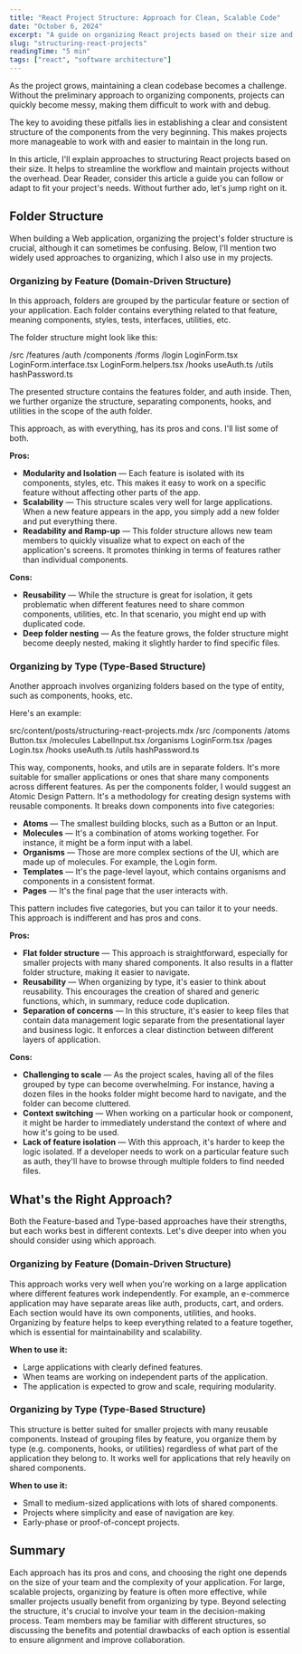 ```yaml
---
title: "React Project Structure: Approach for Clean, Scalable Code"
date: "October 6, 2024"
excerpt: "A guide on organizing React projects based on their size and complexity."
slug: "structuring-react-projects"
readingTime: "5 min"
tags: ["react", "software architecture"]
---
```


As the project grows, maintaining a clean codebase becomes a challenge. Without the preliminary approach to organizing components, projects can quickly become messy, making them difficult to work with and debug.

The key to avoiding these pitfalls lies in establishing a clear and consistent structure of the components from the very beginning. This makes projects more manageable to work with and easier to maintain in the long run.

In this article, I'll explain approaches to structuring React projects based on their size. It helps to streamline the workflow and maintain projects without the overhead. Dear Reader, consider this article a guide you can follow or adapt to fit your project's needs. Without further ado, let's jump right on it.

## Folder Structure

When building a Web application, organizing the project's folder structure is crucial, although it can sometimes be confusing. Below, I'll mention two widely used approaches to organizing, which I also use in my projects.

### Organizing by Feature (Domain-Driven Structure)

In this approach, folders are grouped by the particular feature or section of your application. Each folder contains everything related to that feature, meaning components, styles, tests, interfaces, utilities, etc.

The folder structure might look like this:

/src
/features
/auth
/components
/forms
/login
LoginForm.tsx
LoginForm.interface.tsx
LoginForm.helpers.tsx
/hooks
useAuth.ts
/utils
hashPassword.ts

The presented structure contains the features folder, and auth inside. Then, we further organize the structure, separating components, hooks, and utilities in the scope of the auth folder.

This approach, as with everything, has its pros and cons. I'll list some of both.

**Pros:**

- **Modularity and Isolation** — Each feature is isolated with its components, styles, etc. This makes it easy to work on a specific feature without affecting other parts of the app.
- **Scalability** — This structure scales very well for large applications. When a new feature appears in the app, you simply add a new folder and put everything there.
- **Readability and Ramp-up** — This folder structure allows new team members to quickly visualize what to expect on each of the application's screens. It promotes thinking in terms of features rather than individual components.

**Cons:**

- **Reusability** — While the structure is great for isolation, it gets problematic when different features need to share common components, utilities, etc. In that scenario, you might end up with duplicated code.
- **Deep folder nesting** — As the feature grows, the folder structure might become deeply nested, making it slightly harder to find specific files.

### Organizing by Type (Type-Based Structure)

Another approach involves organizing folders based on the type of entity, such as components, hooks, etc.

Here's an example:

src/content/posts/structuring-react-projects.mdx
/src
/components
/atoms
Button.tsx
/molecules
LabelInput.tsx
/organisms
LoginForm.tsx
/pages
Login.tsx
/hooks
useAuth.ts
/utils
hashPassword.ts

This way, components, hooks, and utils are in separate folders. It's more suitable for smaller applications or ones that share many components across different features. As per the components folder, I would suggest an Atomic Design Pattern. It's a methodology for creating design systems with reusable components. It breaks down components into five categories:

- **Atoms** — The smallest building blocks, such as a Button or an Input.
- **Molecules** — It's a combination of atoms working together. For instance, it might be a form input with a label.
- **Organisms** — Those are more complex sections of the UI, which are made up of molecules. For example, the Login form.
- **Templates** — It's the page-level layout, which contains organisms and components in a consistent format.
- **Pages** — It's the final page that the user interacts with.

This pattern includes five categories, but you can tailor it to your needs. This approach is indifferent and has pros and cons.

**Pros:**

- **Flat folder structure** — This approach is straightforward, especially for smaller projects with many shared components. It also results in a flatter folder structure, making it easier to navigate.
- **Reusability** — When organizing by type, it's easier to think about reusability. This encourages the creation of shared and generic functions, which, in summary, reduce code duplication.
- **Separation of concerns** — In this structure, it's easier to keep files that contain data management logic separate from the presentational layer and business logic. It enforces a clear distinction between different layers of application.

**Cons:**

- **Challenging to scale** — As the project scales, having all of the files grouped by type can become overwhelming. For instance, having a dozen files in the hooks folder might become hard to navigate, and the folder can become cluttered.
- **Context switching** — When working on a particular hook or component, it might be harder to immediately understand the context of where and how it's going to be used.
- **Lack of feature isolation** — With this approach, it's harder to keep the logic isolated. If a developer needs to work on a particular feature such as auth, they'll have to browse through multiple folders to find needed files.

## What's the Right Approach?

Both the Feature-based and Type-based approaches have their strengths, but each works best in different contexts. Let's dive deeper into when you should consider using which approach.

### Organizing by Feature (Domain-Driven Structure)

This approach works very well when you're working on a large application where different features work independently. For example, an e-commerce application may have separate areas like auth, products, cart, and orders. Each section would have its own components, utilities, and hooks. Organizing by feature helps to keep everything related to a feature together, which is essential for maintainability and scalability.

**When to use it:**

- Large applications with clearly defined features.
- When teams are working on independent parts of the application.
- The application is expected to grow and scale, requiring modularity.

### Organizing by Type (Type-Based Structure)

This structure is better suited for smaller projects with many reusable components. Instead of grouping files by feature, you organize them by type (e.g. components, hooks, or utilities) regardless of what part of the application they belong to. It works well for applications that rely heavily on shared components.

**When to use it:**

- Small to medium-sized applications with lots of shared components.
- Projects where simplicity and ease of navigation are key.
- Early-phase or proof-of-concept projects.

## Summary

Each approach has its pros and cons, and choosing the right one depends on the size of your team and the complexity of your application. For large, scalable projects, organizing by feature is often more effective, while smaller projects usually benefit from organizing by type. Beyond selecting the structure, it's crucial to involve your team in the decision-making process. Team members may be familiar with different structures, so discussing the benefits and potential drawbacks of each option is essential to ensure alignment and improve collaboration.